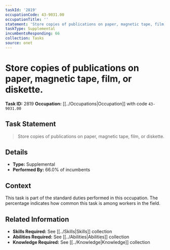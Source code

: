 ```yaml
---
taskId: '2819'
occupationCode: 43-9031.00
occupationTitle: ''
statement: 'Store copies of publications on paper, magnetic tape, film, or diskette.'
taskType: Supplemental
incumbentsResponding: 66
collection: Tasks
source: onet
---
```

# Store copies of publications on paper, magnetic tape, film, or diskette.

**Task ID:** 2819
**Occupation:** [[../Occupations|Occupation]] with code `43-9031.00`

## Task Statement

> Store copies of publications on paper, magnetic tape, film, or diskette.

## Details

- **Type:** Supplemental
- **Performed By:** 66.0% of incumbents

## Context

This task is part of the standard duties performed in this occupation. The percentage indicates how common this task is among workers in the field.

## Related Information

- **Skills Required:** See [[../Skills|Skills]] collection
- **Abilities Required:** See [[../Abilities|Abilities]] collection
- **Knowledge Required:** See [[../Knowledge|Knowledge]] collection
